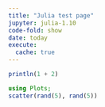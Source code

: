 ```yaml
---
title: "Julia test page"
jupyter: julia-1.10
code-fold: show
date: today
execute: 
  cache: true
---
```


```julia
println(1 + 2)
```

```julia
using Plots;
scatter(rand(5), rand(5))
```
